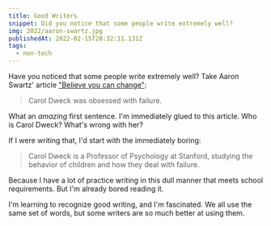 ```yaml
---
title: Good Writers
snippet: Did you notice that some people write extremely well?
img: 2022/aaron-swartz.jpg
publishedAt: 2022-02-15T20:32:11.131Z
tags:
  - non-tech
---
```


Have you noticed that some people write extremely well? Take Aaron Swartz' article ["Believe you can change"](http://www.aaronsw.com/weblog/dweck):

> Carol Dweck was obsessed with failure.

What an _amazing_ first sentence. I'm immediately glued to this article. Who is Carol Dweck? What's wrong with her?

If I were writing that, I'd start with the immediately boring:

> Carol Dweck is a Professor of Psychology at Stanford, studying the behavior of children and how they deal with failure.

Because I have a lot of practice writing in this dull manner that meets school requirements. But I'm already bored reading it.

I'm learning to recognize good writing, and I'm fascinated. We all use the same set of words, but some writers are so much better at using them.
